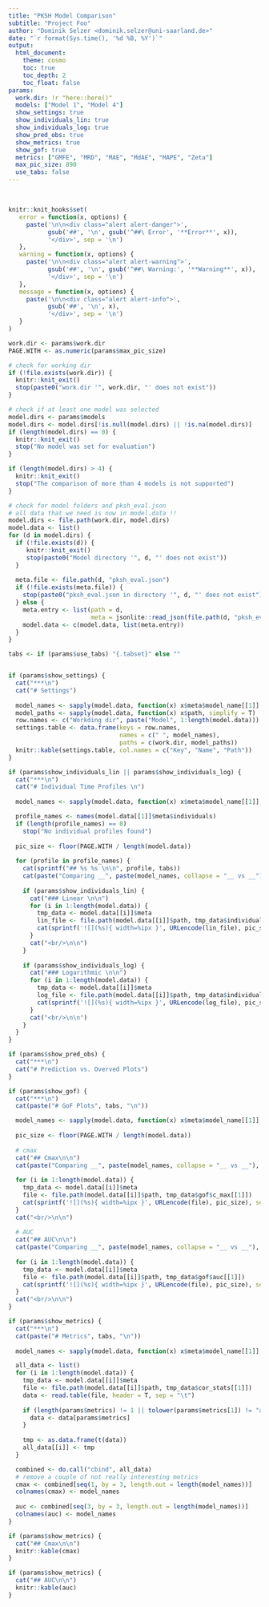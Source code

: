 ```yaml
---
title: "PKSH Model Comparison"
subtitle: "Project Foo"
author: "Dominik Selzer <dominik.selzer@uni-saarland.de>"
date: "`r format(Sys.time(), '%d %B, %Y')`"
output: 
  html_document:
    theme: cosmo
    toc: true
    toc_depth: 2
    toc_float: false
params:
  work.dir: !r "here::here()"
  models: ["Model 1", "Model 4"]
  show_settings: true
  show_individuals_lin: true
  show_individuals_log: true
  show_pred_obs: true
  show_metrics: true
  show_gof: true
  metrics: ["GMFE", "MRD", "MAE", "MdAE", "MAPE", "Zeta"]
  max_pic_size: 890
  use_tabs: false
---
```


<br/>

```r
knitr::knit_hooks$set(
   error = function(x, options) {
     paste('\n\n<div class="alert alert-danger">',
           gsub('##', '\n', gsub('^##\ Error', '**Error**', x)),
           '</div>', sep = '\n')
   },
   warning = function(x, options) {
     paste('\n\n<div class="alert alert-warning">',
           gsub('##', '\n', gsub('^##\ Warning:', '**Warning**', x)),
           '</div>', sep = '\n')
   },
   message = function(x, options) {
     paste('\n\n<div class="alert alert-info">',
           gsub('##', '\n', x),
           '</div>', sep = '\n')
   }
)
```

<!-- Tests and Globals -->
```r
work.dir <- params$work.dir
PAGE.WITH <- as.numeric(params$max_pic_size)

# check for working dir
if (!file.exists(work.dir)) {
  knitr::knit_exit()
  stop(paste0("work.dir '", work.dir, "' does not exist"))
}

# check if at least one model was selected
model.dirs <- params$models
model.dirs <- model.dirs[!is.null(model.dirs) || !is.na(model.dirs)]
if (length(model.dirs) == 0) {
  knitr::knit_exit()
  stop("No model was set for evaluation")
}

if (length(model.dirs) > 4) {
  knitr::knit_exit()
  stop("The comparison of more than 4 models is not supported")
}

# check for model folders and pksh_eval.json
# all data that we need is now in model.data !!
model.dirs <- file.path(work.dir, model.dirs)
model.data <- list()
for (d in model.dirs) {
  if (!file.exists(d)) {
     knitr::knit_exit()
     stop(paste0("Model directory '", d, "' does not exist"))
  }
  
  meta.file <- file.path(d, "pksh_eval.json")
  if (!file.exists(meta.file)) {
    stop(paste0("pksh_eval.json in directory '", d, "' does not exist"))
  } else {
    meta.entry <- list(path = d,
                       meta = jsonlite::read_json(file.path(d, "pksh_eval.json")))
    model.data <- c(model.data, list(meta.entry))
  }
}

tabs <- if (params$use_tabs) "{.tabset}" else ""
```

```r
```

```r
if (params$show_settings) {
  cat("***\n")
  cat("# Settings")
  
  model_names <- sapply(model.data, function(x) x$meta$model_name[[1]], simplify = T)
  model_paths <- sapply(model.data, function(x) x$path, simplify = T)
  row.names <- c("Workding dir", paste("Model", 1:length(model.data))) 
  settings.table <- data.frame(keys = row.names,
                               names = c(" ", model_names),
                               paths = c(work.dir, model_paths))
  knitr::kable(settings.table, col.names = c("Key", "Name", "Path"))
}
```


```r
if (params$show_individuals_lin || params$show_individuals_log) {
  cat("***\n")
  cat("# Individual Time Profiles \n")
  
  model_names <- sapply(model.data, function(x) x$meta$model_name[[1]], simplify = T)

  profile_names <- names(model.data[[1]]$meta$individuals)
  if (length(profile_names) == 0)
    stop("No individual profiles found")
  
  pic_size <- floor(PAGE.WITH / length(model.data))
  
  for (profile in profile_names) {
    cat(sprintf("## %s %s \n\n", profile, tabs))
    cat(paste("Comparing __", paste(model_names, collapse = "__ vs __"), "__\n\n", sep = ""))
    
    if (params$show_individuals_lin) {
      cat("### Linear \n\n")
      for (i in 1:length(model.data)) {
        tmp_data <- model.data[[i]]$meta
        lin_file <- file.path(model.data[[i]]$path, tmp_data$individual[[profile]]$lin[[1]])
        cat(sprintf('![](%s){ width=%ipx }', URLencode(lin_file), pic_size), sep = '\n\n')  
      }
      cat("<br/>\n\n")
    }
    
    if (params$show_individuals_log) {
      cat("### Logarithmic \n\n")
      for (i in 1:length(model.data)) {
        tmp_data <- model.data[[i]]$meta
        log_file <- file.path(model.data[[i]]$path, tmp_data$individual[[profile]]$log[[1]])
        cat(sprintf('![](%s){ width=%ipx }', URLencode(log_file), pic_size), sep = '\n\n') 
      }
      cat("<br/>\n\n")
    }
  }
}
```

```r
if (params$show_pred_obs) {
  cat("***\n")
  cat("# Prediction vs. Overved Plots")
}
```

```r
if (params$show_gof) {
  cat("***\n")
  cat(paste("# GoF Plots", tabs, "\n"))

  model_names <- sapply(model.data, function(x) x$meta$model_name[[1]], simplify = T)
  
  pic_size <- floor(PAGE.WITH / length(model.data))
  
  # cmax
  cat("## Cmax\n\n")
  cat(paste("Comparing __", paste(model_names, collapse = "__ vs __"), "__\n\n", sep = ""))
  
  for (i in 1:length(model.data)) {
    tmp_data <- model.data[[i]]$meta
    file <- file.path(model.data[[i]]$path, tmp_data$gof$c_max[[1]])
    cat(sprintf('![](%s){ width=%ipx }', URLencode(file), pic_size), sep = '\n\n')  
  }
  cat("<br/>\n\n")
  
  # AUC
  cat("## AUC\n\n")
  cat(paste("Comparing __", paste(model_names, collapse = "__ vs __"), "__\n\n", sep = ""))
  
  for (i in 1:length(model.data)) {
    tmp_data <- model.data[[i]]$meta
    file <- file.path(model.data[[i]]$path, tmp_data$gof$auc[[1]])
    cat(sprintf('![](%s){ width=%ipx }', URLencode(file), pic_size), sep = '\n\n')  
  }
  cat("<br/>\n\n")
}
```

```r
if (params$show_metrics) {
  cat("***\n")
  cat(paste("# Metrics", tabs, "\n"))
  
  model_names <- sapply(model.data, function(x) x$meta$model_name[[1]], simplify = T)

  all_data <- list()
  for (i in 1:length(model.data)) {
    tmp_data <- model.data[[i]]$meta
    file <- file.path(model.data[[i]]$path, tmp_data$cor_stats[[1]])
    data <- read.table(file, header = T, sep = "\t")
    
    if (length(params$metrics) != 1 || tolower(params$metrics[1]) != "all") {
      data <- data[params$metrics]
    }
    
    tmp <- as.data.frame(t(data))
    all_data[[i]] <- tmp 
  }

  combined <- do.call("cbind", all_data)
  # remove a couple of not really interesting metrics
  cmax <- combined[seq(1, by = 3, length.out = length(model_names))]
  colnames(cmax) <- model_names
  
  auc <- combined[seq(3, by = 3, length.out = length(model_names))]
  colnames(auc) <- model_names
}
```
```r
if (params$show_metrics) {
  cat("## Cmax\n\n")
  knitr::kable(cmax)
}
``` 

```r
if (params$show_metrics) {
  cat("## AUC\n\n")
  knitr::kable(auc)
}
``` 


